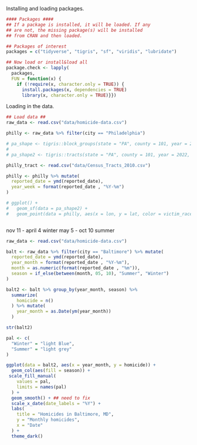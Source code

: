 

Installing and loading packages.
```r
#### Packages ####
## If a package is installed, it will be loaded. If any 
## are not, the missing package(s) will be installed 
## from CRAN and then loaded.

## Packages of interest
packages = c("tidyverse", "tigris", "sf", "viridis", "lubridate")

## Now load or install&load all
package.check <- lapply(
  packages,
  FUN = function(x) {
    if (!require(x, character.only = TRUE)) {
      install.packages(x, dependencies = TRUE)
      library(x, character.only = TRUE)}})
```


Loading in the data.
```r
## Load data ##
raw_data <- read.csv("data/homicide-data.csv")

philly <- raw_data %>% filter(city == "Philadelphia")

# pa_shape <- tigris::block_groups(state = "PA", county = 101, year = 2022, cb = F, class = "sf")
# 
# pa_shape2 <- tigris::tracts(state = "PA", county = 101, year = 2022, cb = F, class = "sf")

philly_tract <- read.csv("data/Census_Tracts_2010.csv")

philly <- philly %>% mutate(
  reported_date = ymd(reported_date),
  year_week = format(reported_date , "%Y-%m")
)

```



```r
# ggplot() + 
#   geom_sf(data = pa_shape2) + 
#   geom_point(data = philly, aes(x = lon, y = lat, color = victim_race))



```
nov 11 - april 4 winter
may 5 - oct 10 summer
```r

raw_data <- read.csv("data/homicide-data.csv")

balt <- raw_data %>% filter(city == "Baltimore") %>% mutate(
  reported_date = ymd(reported_date),
  year_month = format(reported_date , "%Y-%m"), 
  month = as.numeric(format(reported_date , "%m")), 
  season = if_else(between(month, 05, 10), "Summer", "Winter")
)

balt2 <- balt %>% group_by(year_month, season) %>% 
  summarize(
    homicide = n()
  ) %>% mutate(
    year_month = as.Date(ym(year_month))
  )

str(balt2)
```


```r
pal <- c(
  "Winter" = "light Blue",
  "Summer" = "light grey"
)

ggplot(data = balt2, aes(x = year_month, y = homicide)) +
  geom_col(aes(fill = season)) + 
 scale_fill_manual(
    values = pal,
    limits = names(pal)
  ) +
  geom_smooth() + ## need to fix
  scale_x_date(date_labels = "%Y") + 
  labs(
    title = "Homicides in Baltimore, MD", 
    y = "Monthly homicides",
    x = "Date"
  ) + 
  theme_dark() 



```